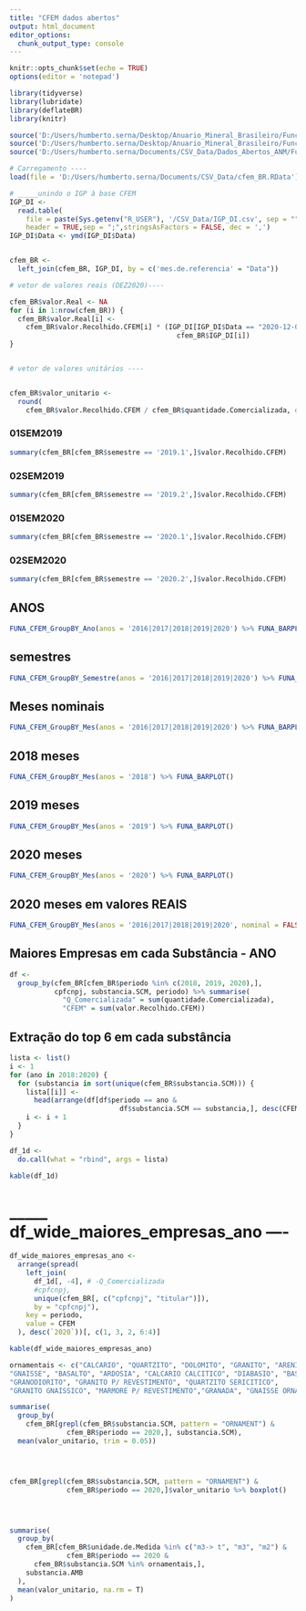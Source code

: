 ---
title: "CFEM dados abertos"
output: html_document
editor_options: 
  chunk_output_type: console
---

```{r setup, include=FALSE}
knitr::opts_chunk$set(echo = TRUE)
options(editor = 'notepad')

library(tidyverse)
library(lubridate)
library(deflateBR)
library(knitr)

source('D:/Users/humberto.serna/Desktop/Anuario_Mineral_Brasileiro/Funcoes_de_Formatacao_Estilo/Funcoes_de_Formatacao_Estilo.r')
source('D:/Users/humberto.serna/Desktop/Anuario_Mineral_Brasileiro/Funcoes_de_Formatacao_Estilo/graficos_AMB.r')
source('D:/Users/humberto.serna/Documents/CSV_Data/Dados_Abertos_ANM/Funcoes_CFEM.R')

# Carregamento ----
load(file = 'D:/Users/humberto.serna/Documents/CSV_Data/cfem_BR.RData')

# _____unindo o IGP à base CFEM
IGP_DI <-
  read.table(
    file = paste(Sys.getenv("R_USER"), '/CSV_Data/IGP_DI.csv', sep = ""),
    header = TRUE,sep = ";",stringsAsFactors = FALSE, dec = ',')
IGP_DI$Data <- ymd(IGP_DI$Data)


cfem_BR <-
  left_join(cfem_BR, IGP_DI, by = c('mes.de.referencia' = "Data"))

# vetor de valores reais (DEZ2020)---- 

cfem_BR$valor.Real <- NA
for (i in 1:nrow(cfem_BR)) {
  cfem_BR$valor.Real[i] <-
    cfem_BR$valor.Recolhido.CFEM[i] * (IGP_DI[IGP_DI$Data == "2020-12-01", "IGP_DI"] /
                                         cfem_BR$IGP_DI[i])
}


# vetor de valores unitários ----


cfem_BR$valor_unitario <- 
  round(
    cfem_BR$valor.Recolhido.CFEM / cfem_BR$quantidade.Comercializada, digits = 2)


```

### 01SEM2019
```{r cfem, echo=FALSE, message=FALSE, warning=FALSE}
summary(cfem_BR[cfem_BR$semestre == '2019.1',]$valor.Recolhido.CFEM)
```
### 02SEM2019
```{r echo=FALSE, message=FALSE, warning=FALSE}
summary(cfem_BR[cfem_BR$semestre == '2019.2',]$valor.Recolhido.CFEM)
```
### 01SEM2020
```{r echo=FALSE, message=FALSE, warning=FALSE}
summary(cfem_BR[cfem_BR$semestre == '2020.1',]$valor.Recolhido.CFEM)
```
### 02SEM2020
```{r echo=FALSE, message=FALSE, warning=FALSE}
summary(cfem_BR[cfem_BR$semestre == '2020.2',]$valor.Recolhido.CFEM)
```

## ANOS
```{r echo=FALSE, message=FALSE, warning=FALSE}
FUNA_CFEM_GroupBY_Ano(anos = '2016|2017|2018|2019|2020') %>% FUNA_BARPLOT()
```

## semestres
```{r, echo=FALSE, message=FALSE, warning=FALSE}
FUNA_CFEM_GroupBY_Semestre(anos = '2016|2017|2018|2019|2020') %>% FUNA_BARPLOT()
```

## Meses nominais
```{r echo=FALSE, message=FALSE, warning=FALSE}
FUNA_CFEM_GroupBY_Mes(anos = '2016|2017|2018|2019|2020') %>% FUNA_BARPLOT()
```



## 2018 meses
```{r, echo=FALSE, message=FALSE, warning=FALSE}
FUNA_CFEM_GroupBY_Mes(anos = '2018') %>% FUNA_BARPLOT()
```


## 2019 meses
```{r echo=FALSE, message=FALSE, warning=FALSE}
FUNA_CFEM_GroupBY_Mes(anos = '2019') %>% FUNA_BARPLOT()
```


## 2020 meses
```{r echo=FALSE, message=FALSE, warning=FALSE}
FUNA_CFEM_GroupBY_Mes(anos = '2020') %>% FUNA_BARPLOT()
```


## 2020 meses em valores REAIS
```{r Meses em valores reais, echo=FALSE, message=FALSE, warning=FALSE}

FUNA_CFEM_GroupBY_Mes(anos = '2016|2017|2018|2019|2020', nominal = FALSE) %>% FUNA_BARPLOT()

```


## Maiores Empresas em cada Substância - ANO 
```{r Maiores Empresas em cada Substância - ANO, echo=FALSE}


df <-
  group_by(cfem_BR[cfem_BR$periodo %in% c(2018, 2019, 2020),],
           cpfcnpj, substancia.SCM, periodo) %>% summarise(
             "Q_Comercializada" = sum(quantidade.Comercializada),
             "CFEM" = sum(valor.Recolhido.CFEM))

```


## Extração do top 6 em cada substância 
```{r  Extração do top 6 em cada substância , echo=FALSE}

lista <- list()
i <- 1
for (ano in 2018:2020) {
  for (substancia in sort(unique(cfem_BR$substancia.SCM))) {
    lista[[i]] <-
      head(arrange(df[df$periodo == ano &
                           df$substancia.SCM == substancia,], desc(CFEM)))
    i <- i + 1
  }
}

df_1d <- 
  do.call(what = "rbind", args = lista)

kable(df_1d)

```



# _____ df_wide_maiores_empresas_ano ----
```{r maiores_empresas_ano_wide, echo=FALSE}

df_wide_maiores_empresas_ano <-
  arrange(spread(
    left_join(
      df_1d[, -4], # -Q_Comercializada
      #cpfcnpj,
      unique(cfem_BR[, c("cpfcnpj", "titular")]), 
      by = "cpfcnpj"),  
    key = periodo,
    value = CFEM
  ), desc(`2020`))[, c(1, 3, 2, 6:4)]

kable(df_wide_maiores_empresas_ano)

```



```{r}

ornamentais <- c("CALCARIO", "QUARTZITO", "DOLOMITO", "GRANITO", "ARENITO", "GRANITO ORNAMENTAL", 
"GNAISSE", "BASALTO", "ARDOSIA", "CALCARIO CALCITICO", "DIABASIO", "BASALTO P/ REVESTIMENTO", 
"GRANODIORITO", "GRANITO P/ REVESTIMENTO", "QUARTZITO SERICITICO", 
"GRANITO GNAISSICO", "MARMORE P/ REVESTIMENTO","GRANADA", "GNAISSE ORNAMENTAL")

summarise(
  group_by(
    cfem_BR[grepl(cfem_BR$substancia.SCM, pattern = "ORNAMENT") & 
              cfem_BR$periodo == 2020,], substancia.SCM),
  mean(valor_unitario, trim = 0.05))




cfem_BR[grepl(cfem_BR$substancia.SCM, pattern = "ORNAMENT") & 
              cfem_BR$periodo == 2020,]$valor_unitario %>% boxplot()




summarise(
  group_by(
    cfem_BR[cfem_BR$unidade.de.Medida %in% c("m3-> t", "m3", "m2") &
              cfem_BR$periodo == 2020 &
      cfem_BR$substancia.SCM %in% ornamentais,],
    substancia.AMB
  ),
  mean(valor_unitario, na.rm = T)
)


```




